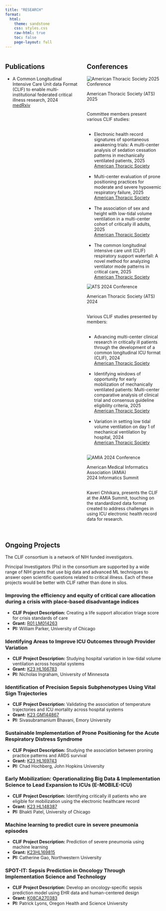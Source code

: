 ```yaml
---
title: "RESEARCH"
format: 
  html:
    theme: sandstone
    css: styles.css
    raw-html: true
    toc: false
    page-layout: full
---
```


<style>
h1.title {
  text-align: center;
}
</style>

<div class="top-sections">
::: {.columns}

::: {.column width="50%"}

## Publications

<div class="scrollable-projects">
<ul>
<li>A Common Longitudinal Intensive Care Unit data Format (CLIF) to enable multi-institutional federated critical illness research, 2024 <br>[medRxiv](https://www.medrxiv.org/content/10.1101/2024.09.04.24313058v1)</li><br>
</ul>
</div>

:::

::: {.column width="50%"}

## Conferences

<div class="conference-images-container">

<div class="conference-image-item">
  <img src="./images/ATS_2025_B.jpg" alt="American Thoracic Society 2025 Conference">
  <p class="title">American Thoracic Society (ATS) <br> 2025</p>
  <div class="description">
  <br>Committee members present various CLIF studies:
  <ul>
    <br>
    <li>Electronic health record signatures of spontaneous awakening trials: A multi-center analysis of sedation cessation patterns in mechanically ventilated patients, 2025 <br>[American Thoracic Society](https://www.atsjournals.org/doi/abs/10.1164/ajrccm.2025.211.Abstracts.A7188)</li><br>
    <li>Multi-center evaluation of prone positioning practices for moderate and severe hypoxemic respiratory failure, 2025 <br>[American Thoracic Society](https://www.atsjournals.org/doi/abs/10.1164/ajrccm.2025.211.Abstracts.A7155)</li><br>
    <li>The association of sex and height with low-tidal volume ventilation in a multi-center cohort of critically ill adults, 2025 <br>[American Thoracic Society](https://www.atsjournals.org/doi/abs/10.1164/ajrccm.2025.211.Abstracts.A7695)</li><br>
    <li>The common longitudinal intensive care unit (CLIF) respiratory support waterfall: A novel method for analyzing ventilator mode patterns in critical care, 2025 <br>[American Thoracic Society](https://www.atsjournals.org/doi/abs/10.1164/ajrccm-conference.2025.211.1_MeetingAbstracts.A7159)</li>
  </ul>
  </div>
</div>


<div class="conference-image-item">
  <img src="./images/ats_2024.png" alt="ATS 2024 Conference">
  <p class="title">American Thoracic Society (ATS) <br>2024</p>
  <div class="description">
  <br>Various CLIF studies presented by members:
  <ul>
    <br>
    <li>Advancing multi-center clinical research in critically ill patients through the development of a common longitudinal ICU format (CLIF), 2024 <br>[American Thoracic Society](https://www.atsjournals.org/doi/pdf/10.1164/ajrccm-conference.2024.209.1_MeetingAbstracts.A5078)</li><br>
    <li>Identifying windows of opportunity for early mobilization of mechanically ventilated patients: Multi-center comparative analysis of clinical trial and consensus guideline eligibility criteria, 2025 <br>[American Thoracic Society](https://www.atsjournals.org/doi/abs/10.1164/ajrccm.2025.211.Abstracts.A2870)</li><br>
    <li>Variation in setting low tidal volume ventilation on day 1 of mechanical ventilation by hospital, 2024 <br>[American Thoracic Society](https://www.atsjournals.org/doi/pdf/10.1164/ajrccm-conference.2024.209.1_MeetingAbstracts.A4771)</li><br>
  </ul>
  </div>
</div>

  <!-- <div class="description">Nicholas E. Ingraham, MD, presents a consortium project demonstrating CLIF's value in analyzing low tidal volume ventilation (LTVV) adherence across 21 US hospitals from March 2020 to March 2022. [Read more here...](https://www.atsjournals.org/doi/abs/10.1164/ajrccm-conference.2024.209.1_MeetingAbstracts.A4771)
  </div>
</div> -->

<div class="conference-image-item">
  <img src="./images/AMIA_2024.jpg" alt="AMIA 2024 Conference">
  <p class="title">American Medical Informatics Association (AMIA) <br> 2024 Informatics Summit</p><br> 
  <div class="description">Kaveri Chhikara, presents the CLIF at the AMIA Summit, touching on the standardized data format created to address challenges in using ICU electronic health record data for research.
  </div>
</div>

</div>

</div>

:::

:::

<br>
<br>
<div class="ongoing-projects-section">
## Ongoing Projects

<div class="scrollable-projects">

The CLIF consortium is a network of NIH funded investigators.

Principal Investigators (PIs) in the consortium are supported by a wide range of NIH grants that use big data and advanced ML techniques to answer open scientific questions related to critical illness. Each of these projects would be better with CLIF rather than done in silos.

### Improving the efficiency and equity of critical care allocation during a crisis with place-based disadvantage indices

- **CLIF Project Description:** Creating a life support allocation triage score for crisis standards of care
- **Grant:** [R01 LM014263](https://reporter.nih.gov/search/skf_8uTY8USB45uQrSL2Ug/project-details/10817718)
- **PI:** William Parker, University of Chicago

### Identifying Areas to Improve ICU Outcomes through Provider Variation

- **CLIF Project Description:** Studying hospital variation in low-tidal volume ventilation across hospital systems
- **Grant:** [K23 HL166783](https://reporter.nih.gov/search/HFtCRP89oECUkVZSA_8mEw/project-details/10754951)
- **PI:** Nicholas Ingraham, University of Minnesota

### Identification of Precision Sepsis Subphenotypes Using Vital Sign Trajectories

- **CLIF Project Description:** Validating the association of temperature trajectories and ICU mortality across hospital systems
- **Grant:** [K23 GM144867](https://reporter.nih.gov/search/7XgA7wwyL0ictZyceawqRA/project-details/10683303)
- **PI:** Sivasubramanium Bhavani, Emory University

### Sustainable Implementation of Prone Positioning for the Acute Respiratory Distress Syndrome

- **CLIF Project Description:** Studying the association between proning practice patterns and ARDS survival
- **Grant:** [K23 HL169743](https://reporter.nih.gov/search/2-fXoeMMW0yafEM_qnyY4A/project-details/10722194)
- **PI:** Chad Hochberg, John Hopkins University

### Early Mobilization: Operationalizing Big Data & Implementation Science to Lead Expansion to ICUs (E-MOBILE-ICU)

- **CLIF Project Description:** Identifying critically ill patients who are eligible for mobilization using the electronic healthcare record
- **Grant:** [K23 HL148387](https://reporter.nih.gov/search/m0yB8RKJLUuEoOlobWszpw/project-details/10055025)
- **PI:** Bhakti Patel, University of Chicago

### Machine learning to predict cure in severe pneumonia episodes

- **CLIF Project Description:** Prediction of severe pneumonia using machine learning
- **Grant:** [K23HL169815](https://reporter.nih.gov/search/BSW6ioAssE6rMGSDYX6Jcw/project-details/10890415)
- **PI:** Catherine Gao, Northwestern University

### SPOT-IT: Sepsis Prediction in Oncology Through Implementation Science and Technology

- **CLIF Project Description:** Develop an oncology-specific sepsis prediction model using EHR data and human-centered design
- **Grant:** [K08CA270383](https://reporter.nih.gov/search/NtN6kDznS0abLd7eY-HHuw/project-details/10884029)
- **PI:** Patrick Lyons, Oregon Health and Science University

</div>
</div>
